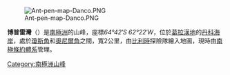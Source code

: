[[Image:Ant-pen-map-Danco.PNG|thumb]]

{{Coord|64|42|S|62|22|W|source:GNIS|display=title}}

'''博普雷灣'''（{{lang-en|'''Beaupré Cove'''}}）是[[南極洲|南極洲]]的山峰，座標''64°42′S 62°22′W''，位於[[葛拉漢地|葛拉漢地]]的[[丹科海岸|丹科海岸]]，處於[[瓊斯角|瓊斯角]]和[[奧尼爾角|奧尼爾角]]之間，寬2公里，由[[比利時|比利時]]探險隊繪入地圖，現時由[[南極條約體系|南極條約體系]]管理。

{{DEFAULTSORT:Beaupré Cove}}
[[Category:南極洲山峰|Category:南極洲山峰]]


{{DancoCoast-geo-stub}}